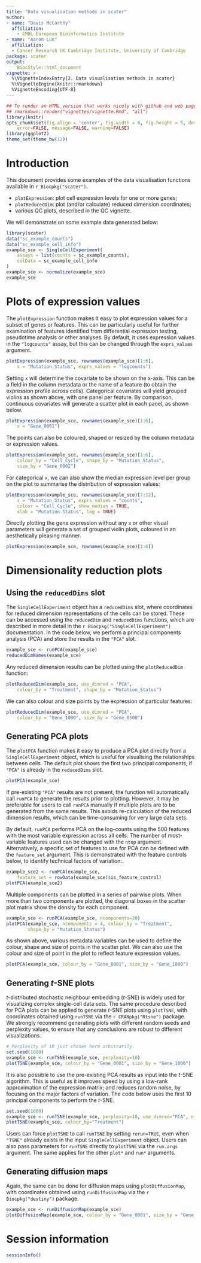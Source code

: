 ```yaml
---
title: "Data visualisation methods in scater"
author:
- name: "Davis McCarthy"
  affiliation:
    - EMBL European Bioinformatics Institute
- name: "Aaron Lun"
  affiliation:
  - Cancer Research UK Cambridge Institute, University of Cambridge
package: scater
output:
    BiocStyle::html_document
vignette: >
  %\VignetteIndexEntry{2. Data visualisation methods in scater}
  %\VignetteEngine{knitr::rmarkdown}
  %VignetteEncoding{UTF-8}
---
```



```r
## To render an HTML version that works nicely with github and web pages, do:
## rmarkdown::render("vignettes/vignette.Rmd", "all")
library(knitr)
opts_chunk$set(fig.align = 'center', fig.width = 6, fig.height = 5, dev = 'png',
    error=FALSE, message=FALSE, warning=FALSE)
library(ggplot2)
theme_set(theme_bw(12))
```

# Introduction

This document provides some examples of the data visualisation functions available in `r Biocpkg("scater")`.

* `plotExpression`: plot cell expression levels for one or more genes;
* `plotReducedDim`: plot (and/or calculate) reduced dimension coordinates;
* various QC plots, described in the QC vignette.

We will demonstrate on some example data generated below:

```r
library(scater)
data("sc_example_counts")
data("sc_example_cell_info")
example_sce <- SingleCellExperiment(
    assays = list(counts = sc_example_counts),
    colData = sc_example_cell_info
) 
example_sce <- normalize(example_sce)
example_sce
```

# Plots of expression values

The `plotExpression` function makes it easy to plot expression values for a subset of genes or features. 
This can be particularly useful for further examination of features identified from differential expression testing, pseudotime analysis or other analyses.
By default, it uses expression values in the `"logcounts"` assay, but this can be changed through the `exprs_values` argument.

```r
plotExpression(example_sce, rownames(example_sce)[1:6],
    x = "Mutation_Status", exprs_values = "logcounts") 
```

Setting `x` will determine the covariate to be shown on the x-axis.
This can be a field in the column metadata or the name of a feature (to obtain the expression profile across cells).
Categorical covariates will yield grouped violins as shown above, with one panel per feature.
By comparison, continuous covariates will generate a scatter plot in each panel, as shown below.

```r
plotExpression(example_sce, rownames(example_sce)[1:6],
    x = "Gene_0001")
```

The points can also be coloured, shaped or resized by the column metadata or expression values.

```r
plotExpression(example_sce, rownames(example_sce)[1:6],
    colour_by = "Cell_Cycle", shape_by = "Mutation_Status", 
    size_by = "Gene_0002")
```

For categorical `x`, we can also show the median expression level per group on the plot to summarise the distribution of expression values:

```r
plotExpression(example_sce, rownames(example_sce)[7:12],
    x = "Mutation_Status", exprs_values = "counts", 
    colour = "Cell_Cycle", show_median = TRUE, 
    xlab = "Mutation Status", log = TRUE)
```

Directly plotting the gene expression without any `x` or other visual parameters will generate a set of grouped violin plots, coloured in an aesthetically pleasing manner.

```r
plotExpression(example_sce, rownames(example_sce)[1:6])
```

# Dimensionality reduction plots

## Using the `reducedDims` slot

The `SingleCellExperiment` object has a `reducedDims` slot, where coordinates for reduced dimension representations of the cells can be stored. 
These can be accessed using the `reducedDim` and `reducedDims` functions, which are described in more detail in the `r Biocpkg("SingleCellExperiment")` documentation.
In the code below, we perform a principal components analysis (PCA) and store the results in the `"PCA"` slot.

```r
example_sce <- runPCA(example_sce)
reducedDimNames(example_sce)
```

Any reduced dimension results can be plotted using the `plotReducedDim` function:

```r
plotReducedDim(example_sce, use_dimred = "PCA", 
    colour_by = "Treatment", shape_by = "Mutation_Status")
```

We can also colour and size points by the expression of particular features:

```r
plotReducedDim(example_sce, use_dimred = "PCA", 
    colour_by = "Gene_1000", size_by = "Gene_0500")
```

## Generating PCA plots

The `plotPCA` function makes it easy to produce a PCA plot directly from a `SingleCellExperiment` object, which is useful for visualising the relationships between cells.
The default plot shows the first two principal components, if `"PCA"` is already in the `reducedDims` slot.

```r
plotPCA(example_sce)
```

If pre-existing `"PCA"` results are not present, the function will automatically call `runPCA` to generate the results prior to plotting.
However, it may be preferable for users to call `runPCA` manually if multiple plots are to be generated from the same results.
This avoids re-calculation of the reduced dimension results, which can be time-consuming for very large data sets.

By default, `runPCA` performs PCA on the log-counts using the 500 features with the most variable expression across all cells. 
The number of most-variable features used can be changed with the `ntop` argument. 
Alternatively, a specific set of features to use for PCA can be defined with the `feature_set` argument.
This is demonstrated with the feature controls below, to identify technical factors of variation:.

```r
example_sce2 <- runPCA(example_sce, 
    feature_set = rowData(example_sce)$is_feature_control)
plotPCA(example_sce2)
```

Multiple components can be plotted in a series of pairwise plots.
When more than two components are plotted, the diagonal boxes in the scatter plot matrix show the density for each component.

```r
example_sce <- runPCA(example_sce, ncomponents=20)
plotPCA(example_sce, ncomponents = 4, colour_by = "Treatment",
        shape_by = "Mutation_Status")
```

As shown above, various metadata variables can be used to define the colour, shape and size of points in the scatter plot.
We can also use the colour and size of point in the plot to reflect feature expression values.

```r
plotPCA(example_sce, colour_by = "Gene_0001", size_by = "Gene_1000")
```

## Generating _t_-SNE plots

_t_-distributed stochastic neighbour embedding (_t_-SNE) is widely used for visualizing complex single-cell data sets.
The same procedure described for PCA plots can be applied to generate _t_-SNE plots using `plotTSNE`, with coordinates obtained using `runTSNE` via the `r CRANpkg("Rtsne")` package.
We strongly recommend generating plots with different random seeds and perplexity values, to ensure that any conclusions are robust to different visualizations.

```r
# Perplexity of 10 just chosen here arbitrarily. 
set.seed(1000)
example_sce <- runTSNE(example_sce, perplexity=10)
plotTSNE(example_sce, colour_by = "Gene_0001", size_by = "Gene_1000")
```

It is also possible to use the pre-existing PCA results as input into the _t_-SNE algorithm.
This is useful as it improves speed by using a low-rank approximation of the expression matrix; and reduces random noise, by focusing on the major factors of variation.
The code below uses the first 10 principal components to perform the _t_-SNE.

```r
set.seed(1000)
example_sce <- runTSNE(example_sce, perplexity=10, use_dimred="PCA", n_dimred=10)
plotTSNE(example_sce, colour_by="Treatment")
```

Users can force `plotTSNE` to call `runTSNE` by setting `rerun=TRUE`, even when `"TSNE"` already exists in the input `SingleCellExperiment` object.
Users can also pass parameters for `runTSNE` directly to `plotTSNE` via the `run.args` argument.
The same applies for the other `plot*` and `run*` arguments.

## Generating diffusion maps

Again, the same can be done for diffusion maps using `plotDiffusionMap`, with coordinates obtained using `runDiffusionMap` via the `r Biocpkg("destiny")` package.

```r
example_sce <- runDiffusionMap(example_sce)
plotDiffusionMap(example_sce, colour_by = "Gene_0001", size_by = "Gene_1000")
```

# Session information {.unnumbered}

```r
sessionInfo()
```
